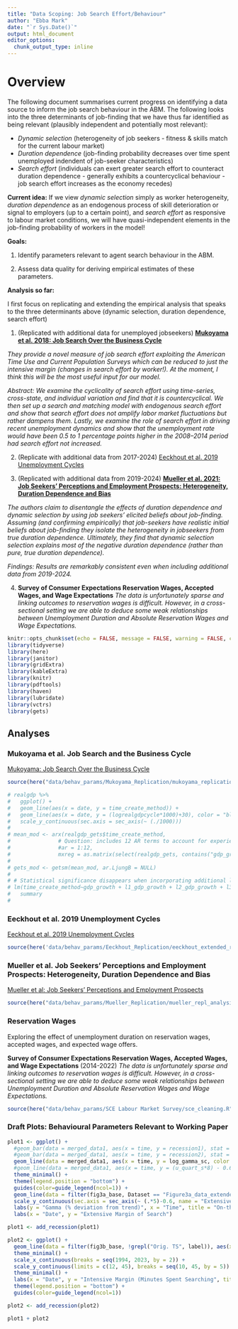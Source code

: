 ```yaml
---
title: "Data Scoping: Job Search Effort/Behaviour"
author: "Ebba Mark"
date: "`r Sys.Date()`"
output: html_document
editor_options: 
  chunk_output_type: inline
---
```


# Overview

The following document summarises current progress on identifying a data source to inform the job search behaviour in the ABM. The following looks into the three determinants of job-finding that we have thus far identified as being relevant (plausibly independent and potentially most relevant):

- *Dynamic selection* (heterogeneity of job seekers - fitness & skills match for the current labour market)
- *Duration dependence* (job-finding probability decreases over time spent unemployed indendent of job-seeker characteristics)
- *Search effort* (individuals can exert greater search effort to counteract duration dependence - generally exhibits a countercyclical behaviour - job search effort increases as the economy recedes)

**Current idea:** If we view *dynamic selection* simply as worker heterogeneity, *duration dependence* as an endogenous process of skill deterioration or signal to employers (up to a certain point), and *search effort* as responsive to labour market conditions, we will have quasi-independent elements in the job-finding probability of workers in the model!

**Goals: **

1. Identify parameters relevant to agent search behaviour in the ABM. 

2. Assess data quality for deriving empirical estimates of these parameters. 

**Analysis so far: **

I first focus on replicating and extending the empirical analysis that speaks to the three determinants above (dynamic selection, duration dependence, search effort)

1. (Replicated with additional data for unemployed jobseekers) **[Mukoyama et al. 2018: Job Search Over the Business Cycle](https://www.aeaweb.org/articles?id=10.1257/mac.20160202)**

*They provide a novel measure of job search effort exploiting the American Time Use and Current Population Surveys which can be reduced to just the intensive margin (changes in search effort by worker!). At the moment, I think this will be the most useful input for our model.*

*Abstract: We examine the cyclicality of search effort using time-series, cross-state, and individual variation and find that it is countercyclical. We then set up a search and matching model with endogenous search effort and show that search effort does not amplify labor market fluctuations but rather dampens them. Lastly, we examine the role of search effort in driving recent unemployment dynamics and show that the unemployment rate would have been 0.5 to 1 percentage points higher in the 2008–2014 period had search effort not increased.*

2. (Replicate with additional data from 2017-2024) [Eeckhout et al. 2019 Unemployment Cycles](https://www.aeaweb.org/articles?id=10.1257/mac.20180105)

3. (Replicated with additional data from 2019-2024) **[Mueller et al. 2021: Job Seekers' Perceptions and Employment Prospects: Heterogeneity, Duration Dependence and Bias](https://www.aeaweb.org/articles?id=10.1257/aer.20190808)**

*The authors claim to disentangle the effects of duration dependence and dynamic selection by using job seekers' elicited beliefs about job-finding. Assuming (and confirming empirically) that job-seekers have realistic initial beliefs about job-finding they isolate the heterogeneity in jobseekers from true duration dependence. Ultimately, they find that dynamic selection selection explains most of the negative duration dependence (rather than pure, true duration dependence).*

*Findings: Results are remarkably consistent even when including additional data from 2019-2024. *

4. **Survey of Consumer Expectations Reservation Wages, Accepted Wages, and Wage Expectations**
*The data is unfortunately sparse and linking outcomes to reservation wages is difficult. However, in a cross-sectional setting we are able to deduce some weak relationships between Unemployment Duration and Absolute Reservation Wages and Wage Expectations.*

<!-- 3. (Forthcoming) **[Kroft et al. 2016: Long-Term Unemployment and the Great Recession: The Role of Composition, Duration Dependence, and Nonparticipation](https://www.jstor.org/stable/26588430)** -->

<!-- *Abstract: We explore the role of composition, duration dependence, and labor force nonparticipation in accounting for the sharp increase in the incidence of long-term unemployment (LTU) during the Great Recession. We show that compositional shifts account for very little of the observed increase in LTU. Using panel data from the Current Population Survey for 2002–7, we calibrate a matching model that allows for duration dependence in unemployment and transitions between employment, unemployment, and nonpartici- pation. The calibrated model accounts for almost all of the increase in LTU and much of the observed outward shift in the Beveridge curve between 2008 and 2013.* -->


```r
knitr::opts_chunk$set(echo = FALSE, message = FALSE, warning = FALSE, cache = FALSE)
library(tidyverse)
library(here)
library(janitor)
library(gridExtra)
library(kableExtra)
library(knitr)
library(pdftools)
library(haven)
library(lubridate)
library(vctrs)
library(gets)

```

## Analyses {.tabset}

### Mukoyama et al. Job Search and the Business Cycle

[Mukoyama: Job Search Over the Business Cycle](https://www.aeaweb.org/articles?id=10.1257/mac.20160202)

```r

source(here("data/behav_params/Mukoyama_Replication/mukoyama_replication_analysis.R"))

```

```r

# realgdp %>% 
#   ggplot() +
#   geom_line(aes(x = date, y = time_create_method)) +
#   geom_line(aes(x = date, y = (logrealgdpcycle*1000)+30), color = "blue") +
#   scale_y_continuous(sec.axis = sec_axis(~ (./1000)))
# 
# mean_mod <- arx(realgdp_gets$time_create_method, 
#               # Question: includes 12 AR terms to account for experience in a year
#               #ar = 1:12, 
#               mxreg = as.matrix(select(realgdp_gets, contains("gdp_growth"))))
# 
# gets_mod <- getsm(mean_mod, ar.LjungB = NULL)
# 
# # Statistical significance disappears when incorporating additional lags 
# lm(time_create_method~gdp_growth + l1_gdp_growth + l2_gdp_growth + l3_gdp_growth + l4_gdp_growth, realgdp_gets) %>% 
#   summary
#   
```


### Eeckhout et al. 2019 Unemployment Cycles
[Eeckhout et al. 2019 Unemployment Cycles](https://www.aeaweb.org/articles?id=10.1257/mac.20180105)

```r

source(here('data/behav_params/Eeckhout_Replication/eeckhout_extended_replication.R'))

```


### Mueller et al. Job Seekers' Perceptions and Employment Prospects: Heterogeneity, Duration Dependence and Bias

[Mueller et al: Job Seekers' Perceptions and Employment Prospects](https://www.aeaweb.org/articles?id=10.1257/aer.20190808)

```r


source(here("data/behav_params/Mueller_Replication/mueller_repl_analysis_extended_samples.R"))


```


### Reservation Wages
Exploring the effect of unemployment duration on reservation wages, accepted wages, and expected wage offers.

**Survey of Consumer Expectations Reservation Wages, Accepted Wages, and Wage Expectations** (2014-2022)
*The data is unfortunately sparse and linking outcomes to reservation wages is difficult. However, in a cross-sectional setting we are able to deduce some weak relationships between Unemployment Duration and Absolute Reservation Wages and Wage Expectations.*
```r

source(here("data/behav_params/SCE Labour Market Survey/sce_cleaning.R"))

```


### Draft Plots: Behavioural Parameters Relevant to Working Paper
```r

plot1 <- ggplot() +
  #geom_bar(data = merged_data1, aes(x = time, y = recession1), stat = "identity", fill = "gray80") +
  #geom_bar(data = merged_data1, aes(x = time, y = recession2), stat = "identity", fill = "gray80") +
  geom_line(data = merged_data1, aes(x = time, y = log_gamma_sc, color = "Gamma (Estimated number of on-the-job-searchers")) +
  #geom_line(data = merged_data1, aes(x = time, y = (u_quart_s*8) - 0.6, label = "Unemployment"), color = "grey", linetype = "dashed") +
  theme_minimal() +
  theme(legend.position = "bottom") +
  guides(color=guide_legend(ncol=1)) +
  geom_line(data = filter(fig3a_base, Dataset == "Figure3a_data_extended_new_corrected"), aes(x = date, y = ((num_unemp / (num_unemp + num_nonpart))*5)-0.7, color = "Extensive Margin of UE Searchers"), size = 1) +
  scale_y_continuous(sec.axis = sec_axis(~ (.*5)-0.6, name = "Extensive Margin of Unemployed Searchers")) +
  labs(y = "Gamma (% deviation from trend)", x = "Time", title = "On-the-job and unemployed searchers") +
  labs(x = "Date", y = "Extensive Margin of Search") 

plot1 <- add_recession(plot1)

plot2 <- ggplot() +
  geom_line(data = filter(fig3b_base, !grepl("Orig. TS", label)), aes(x = date, y = value, color = label), size = 0.5) +
  theme_minimal() +
  scale_x_continuous(breaks = seq(1994, 2023, by = 2)) +
  scale_y_continuous(limits = c(12, 45), breaks = seq(10, 45, by = 5)) +
  theme_minimal() +
  labs(x = "Date", y = "Intensive Margin (Minutes Spent Searching", title = "Unemployed Search Effort") +
  theme(legend.position = "bottom") +
  guides(color=guide_legend(ncol=1))

plot2 <- add_recession(plot2)

plot1 + plot2

```



<!-- ## Kroft et al. Long-Term Unemployment and the Great Recession: The Role of Composition, Duration Dependence, and Nonparticipation -->
<!-- [Kroft et al. Long-Term Unemployment and the Great Recession](https://www.jstor.org/stable/26588430) -->

<!-- ```{r, echo = FALSE} -->

<!-- ``` -->


<!-- ## Own work on microdata... {.tabset} -->

<!-- Finally, I retain the work summarising the:  -->

<!-- 1.*2018/2022 Bureau of Labor Statistics Supplement to the Current Population Survey* which asks detailed questions about job search, application effort, and unemployment duration to those who did not opt in to unemployment insurance/compensation.     -->
<!-- 2. **Survey on Consumer Expectations**: Which is a "nationallly representative" survey with a Job Search Supplement conducted from 2014-2021.  -->

<!-- I provide some preliminary detail on each of these options below including sample size.  -->

<!-- ### Current Population Survey - 2018 Supplement - Summarised -->

<!-- This 2020 ["Beyond the Numbers" issue](https://www.bls.gov/opub/btn/volume-9/how-do-jobseekers-search-for-jobs.htm#_edn5) distills insights from a 2018 Supplement to the Current Population Survey. The below plots show the highlights relevant to our decision-making on the job search process. In nearly all cases, the results are "binned" into intervals (ie. number of people sending 81 or more applications or unemployment duration of between 5 and 14 weeks) which means that any line plots (or linear interpretation of the bar graph) should be done carefully. Preliminary results using the raw data are found in the next section. -->

<!-- - Figure 1: Shows the proportion of all individuals sending x amount of applications receiving y amount of interviews. The plot indicates a "consistent" return to sending more applications, although as demonstrated in Figure 3, the number of interviews received does not necessarily equate to receiving a job offer.  -->

<!-- - Figure 2: Demonstrates the number of applications sent (red), interviews received (green), average interview:applicaiton ratio (blue), and probability of receiving a job offer (purple) by individuals in each category of unemployment duration. There is some indication (although, again, interpretation is difficult without the raw data) that both effort and success seems to increase and then decline with time spent in unemployment, apart from success as measured by receiving a job offer which seems to consistently decline with time spent in unemployment. -->

<!-- - Figure 3: Percentage of jobseekers receiving an offer seems to increase as a function of the number of applications sent, until a certain point. -->

<!-- ```{r, echo = FALSE, include = FALSE, cache = TRUE} -->
<!-- source(here('data/ATUS/cps_2018_supplement.R')) -->
<!-- ``` -->


<!-- ```{r, echo = FALSE, cache = TRUE} -->
<!-- names(file_tables) <- table_titles -->

<!-- temp <- file_tables[[1]] -->

<!-- names(temp) <- temp[1,] -->
<!-- temp <- temp[-1,] %>%  -->
<!--   clean_names %>%  -->
<!--   select(-c(na, total)) %>%  -->
<!--   slice(-n()) %>%  -->
<!--   mutate(across(starts_with("x"), as.numeric)) -->

<!-- # Gather the data into long format for ggplot -->
<!-- df_long <- temp %>% -->
<!--   gather(key = interviews, value = "Proportion", -applications) %>%  -->
<!--   mutate(Proportion = Proportion/100, -->
<!--          interviews = gsub("x", "", gsub("_", " ", interviews))) -->

<!-- # Create the heatmap plot using ggplot -->
<!-- p1 <- ggplot(df_long, aes(y = interviews, x = applications, fill = Proportion)) + -->
<!--   geom_tile() + -->
<!--   scale_fill_gradient(low = "white", high = "blue") +  # Customize color gradient -->
<!--   labs(title = paste0("1. ", sub(", 2018", "", sub("^Table\\s+\\d+\\.\\s*", "", names(file_tables[1])))), x = "Number of Applications Sent", y = "Interviews Received", -->
<!--        caption = "Shading indicates the proportion of ppl sending X applications receiving Y interviews.") + -->
<!--   theme_minimal() + -->
<!--   theme(axis.text.x = element_text(angle = 45, hjust = 1), -->
<!--           plot.title = element_text(size = 8)) -->


<!-- ``` -->


<!-- ```{r, echo = FALSE, cache = TRUE} -->

<!-- job_finding_rate <- file_tables[[5]] %>%  -->
<!--   slice(-n()) %>%  -->
<!--   clean_names() -->

<!-- search_effort <- file_tables[[2]] %>%  -->
<!--   slice(-n()) %>%  -->
<!--   clean_names() %>% -->
<!--   left_join(., job_finding_rate, by = "duration_of_unemployment") %>%  -->
<!--   mutate(duration = row_number(),  -->
<!--          across(2:5, as.numeric), -->
<!--          probability_of_receiving_job_offer = probability_of_receiving_job_offer/100) %>%  -->
<!--   pivot_longer(!c(duration_of_unemployment, duration)) %>%  -->
<!--   mutate(name = factor(name, levels = c("average_number_of_applications", -->
<!--                                         "average_number_of_interviews", -->
<!--                                         "average_interview_to_application_ratio", -->
<!--                                         "probability_of_receiving_job_offer"))) -->

<!-- rename_fun <- function(x){ -->
<!--   return(str_to_title(gsub("_", " ", x))) -->
<!-- } -->

<!-- p2 <- ggplot() +  -->
<!--   geom_line(data = filter(search_effort, duration != 1), -->
<!--             aes(x = duration, y = value, colour = name)) + -->
<!--   scale_x_continuous(breaks =2:5, -->
<!--     labels = c("Less than 5 weeks", "5 to 14 weeks", "15 to 26 weeks", "27 weeks and over")) + -->
<!--   labs(title = paste0("2. ", sub(", 2018", "", sub("^Table\\s+\\d+\\.\\s*", "", names(file_tables[2])))), x = "Unemployment Duration", y = "") + -->
<!--   facet_wrap(~name, scales = "free_y", ncol = 1, labeller = labeller(name = rename_fun)) + -->
<!--     theme(axis.text.x=element_text(angle=90), -->
<!--           legend.position = "none", -->
<!--           legend.title = element_blank(), -->
<!--           plot.title = element_text(size = 8)) -->

<!-- ``` -->


<!-- ```{r, echo = FALSE, cache = TRUE} -->

<!-- job_offer_rate_apps <- file_tables[[3]] %>%  -->
<!--   slice(-n()) %>%  -->
<!--   clean_names() %>%  -->
<!--   mutate(applications = factor(applications, levels = c("All jobseekers", "0", "1 to 10", "11 to 20", "21 to 80", "81 or more")),  -->
<!--          probability_of_receiving_job_offer = as.numeric(probability_of_receiving_job_offer)) -->

<!-- p3 <- ggplot() +  -->
<!--   geom_bar(data = filter(job_offer_rate_apps, applications != "All jobseekers"), -->
<!--             aes(x = applications, y = probability_of_receiving_job_offer), fill = "coral2", stat = "identity", width = 0.5) + -->
<!--   labs(title = paste0("3. ", sub(", 2018", "", sub("^Table\\s+\\d+\\.\\s*", "", names(file_tables[3])))), -->
<!--        x = "Number of applications sent",  -->
<!--        y = "Probability of receiving a job offer") + -->
<!--   scale_y_continuous(limits = c(0,40)) + -->
<!--   theme(plot.title = element_text(size = 8)) -->



<!-- ``` -->


<!-- ```{r, echo = FALSE, fig.height = 8, fig.width = 8, cache = TRUE} -->
<!-- # Compile all plots -->
<!-- grid.arrange(p1, p2, p3, layout_matrix = rbind( -->
<!--     c(1, 2), # Plot 1 (left column, top row), Plot 3 (right column) -->
<!--     c(3, 2)  # Plot 2 (left column, bottom row), Plot 3 (right column) -->
<!--   )) -->

<!-- ``` -->

<!-- ### Current Population Survey - 2018 & 2022 Supplement - Raw Data -->

<!-- It turns out that the 2018 supplement was also run in 2022, giving us two sets of years to compare (including pre- and post-Covid). The below looks at the [raw data](https://www.census.gov/data/datasets/time-series/demo/cps/cps-supp_cps-repwgt/cps-unemployment.2022.html#list-tab-1269561637) that underlies the plotting in the previous section, plus the additional data from 2022. Below find a preliminary scatter plot of applications sent versus unemployment duration. Each individual is asked how many applications they sent in the last two months (two-month periods are indicated by the grey gridlines, for reference). This feels like a promising dataset to me - I think with more careful use of this data this we could approach some more "rigorous" behavioral parameters than simply drawing from the above summary values as calculated by the BLS. This does NOT include data in on the job search. SCE does. -->



<!-- ```{r, echo=FALSE, cache = TRUE} -->
<!-- source(here('data/behav_params/CPS_BLS_Supplement_18_22/cps_bls_supp_cleaning.R')) -->

<!-- bea_temp <- bea_2022 %>%  -->
<!--   select(HRHHID, PEA1, PRUNEDUR, HEFAMINC) %>%  -->
<!--   mutate(year = 2022) %>%  -->
<!--   rbind(., select(mutate(bea_2018, year = 2018), HRHHID, PEA1, PRUNEDUR, HEFAMINC, year)) %>%  -->
<!--   mutate(year = as.factor(year)) %>%  -->
<!--   filter(PEA1 >= 0 & PRUNEDUR > 0) %>%  -->
<!--   mutate(PEA1 = factor(PEA1, levels = c(0,1,2,3,4),  -->
<!--                        labels = c("0", -->
<!--                                   "1 to 10", -->
<!--                                   "11 to 20", -->
<!--                                   "21 to 80", -->
<!--                                   "81 or more")), -->
<!--          PRUNEDUR_brackets = case_when(PRUNEDUR < 5 ~ "<5 weeks", -->
<!--                                        PRUNEDUR >= 5 & PRUNEDUR <= 14 ~ "05-14 weeks", -->
<!--                                        PRUNEDUR > 14 & PRUNEDUR <= 26 ~ "15-26 weeks",  -->
<!--                                        PRUNEDUR > 26 ~ "27 weeks+")) %>%  -->
<!--   group_by(year, PRUNEDUR_brackets) %>%  -->
<!--   mutate(mean_inc = mean(HEFAMINC)) %>%  -->
<!--   ungroup -->

<!-- bea_temp %>%  -->
<!--   ggplot() +  -->
<!--   geom_jitter(aes(x= PRUNEDUR, y = PEA1, colour = year)) + -->
<!--   labs(x = "Unemployment Duration (Weeks)", y = "Number of applications sent in the last two months", -->
<!--        title = "Applications sent vs. Time Spent Unemployed: 2022 & 2018", -->
<!--        subtitle = "Grey gridlines align with 2-month/8-week intervals. N = 2,896 (2018) & 1,677 (2022)") + -->
<!--    theme(panel.grid.minor = element_line(colour="grey", linetype = "dashed"), -->
<!--          panel.grid.major = element_blank()) + -->
<!--  scale_x_continuous(minor_breaks = seq(0, 120, 8)) + -->
<!--   scale_color_manual(values = c("darkblue", "steelblue")) -->

<!-- bea_temp %>%  -->
<!--   ggplot() + -->
<!--   geom_density(aes(x = HEFAMINC, fill = PRUNEDUR_brackets), alpha = 0.5) + -->
<!--   labs(x = "Income Bracket", y = "Count", -->
<!--        title = "Histogram of Income by Unemployment Duration") -->

<!-- bea_temp %>%  -->
<!--   ggplot() + -->
<!--   geom_violin(aes(x = PRUNEDUR_brackets, y = HEFAMINC, fill = PRUNEDUR_brackets), alpha = 0.5) + -->
<!--   labs(x = "Unemployment Duration", y = "Income Bracket", -->
<!--        title = "Distribution of Family Income by Unemployment Duration") -->


<!-- income_brackets <-  -->
<!--   c("1 LESS THAN $5,000", -->
<!-- "2 5,000 TO 7,499", -->
<!-- "3 7,500 TO 9,999", -->
<!-- "4 10,000 TO 12,499", -->
<!-- "5 12,500 TO 14,999", -->
<!-- "6 15,000 TO 19,999", -->
<!-- "7 20,000 TO 24,999", -->
<!-- "8 25,000 TO 29,999", -->
<!-- "9 30,000 TO 34,999", -->
<!-- "10 35,000 TO 39,999", -->
<!-- "11 40,000 TO 49,999", -->
<!-- "12 50,000 TO 59,999", -->
<!-- "13 60,000 TO 74,999", -->
<!-- "14 75,000 TO 99,999", -->
<!-- "15 100,000 TO 149,999", -->
<!-- "16 150,000 OR MORE") -->


<!-- income_brackets %>% kable() -->
<!-- ``` -->

<!-- ### Survey on Consumer Expectations - Job Search Supplement -->

<!-- The Federal Reserve Bank of New York compiles the nationally representative Survey on Consumer Expectations annually in October. Since 2013, they have run a Job Search Supplement which includes questions on the time spent searching for work, and unemployment duration. The job search supplement has plenty more questions that we can look at incorporating, listed [here](https://www.newyorkfed.org/medialibrary/Interactives/sce/sce/downloads/data/SCE-Labor-Market-Survey-Data-Codebook.pdf?sc_lang=en). For now, I plot the relationship between time spent searching and time out of work. The table below also indicates the number of people unemployed in the dataset and the number of people unemployed and searching.  -->

<!-- ```{r, echo=FALSE, results = 'asis', cache = TRUE} -->

<!-- source(here('data/behav_params/SCE Job Search Survey/sce_job_search_cleaning.R')) -->

<!-- # Extract question types -->
<!-- categories <- sce_job_search_full %>%  -->
<!--   names %>%  -->
<!--   grep("[0-9]", ., value = TRUE) %>%  -->
<!--   lapply(., function(x) str_split_i(x, "(?=\\d)", i = 1)) %>%  -->
<!--   unlist %>%  -->
<!--   unique %>%  -->
<!--   grep("under", ., value = TRUE, invert = TRUE) -->

<!-- codebook <- pdf_text(here('data/behav_params/SCE Job Search Survey/SCE-Labor-Market-Survey-Data-Codebook.pdf')) %>%  -->
<!--   lapply(., function(x) str_split(x, "\n")) %>%  -->
<!--   unlist %>%  -->
<!--   .[.!="" & !grepl("                                                      ", .)] -->

<!-- # Creates list of categories of questions in job search survey -->
<!-- labels = list("l" = "GENERAL LABOR MARKET QUESTIONS", -->
<!--               "jh" = "JOB SEARCH FOR MOST RECENT JOB", -->
<!--               "ec" = "ADDITIONAL EMPLOYMENT INFORMATION", -->
<!--               "es" = "ADDITIONAL INFORMATION FOR THE SELF EMPLOYED", -->
<!--               "eo" = "ADDITIONAL INFORMATION FOR THE NON-EMPLOYED", -->
<!--               "el" = "ADDITIONAL INFORMATION ON THE MOST RECENT JOB", -->
<!--               "js" = "JOB SEARCH BEHAVIOR", -->
<!--               "rw" = "RESERVATION WAGE ELICITATION", -->
<!--               "tp" = "BENEFITS AND TRANSFER PAYMENTS HISTORY", -->
<!--               "hh" = "SPOUSE/PARTNER EMPLOYMENT STATUS") -->

<!-- # Split the codebook based on the 10 higher-level categories present in the Job Search Survey -->
<!-- list_splitters <- lapply(categories, toupper) %>% unlist %>% paste0(., ". ", labels) -->
<!-- is_start <- codebook %in% list_splitters -->
<!-- group_index <- cumsum(is_start) -->

<!-- # Split the list into sublists based on the grouping index -->
<!-- sublists <- split(codebook, group_index) -->


<!-- ``` -->


<!-- ```{r, echo=FALSE, cache = TRUE} -->

<!-- library(ggbreak) -->

<!-- sce_job_search_free <- sce_job_search %>% -->
<!--   select(responseid,  -->
<!--          year, -->
<!--          l7_days_spent_searching, -->
<!--          l7_days_spent_searching_transformed, -->
<!--          l8_months_no_work) %>%  -->
<!--    # Removes one extreme outlier at 600 -->
<!--   filter(l8_months_no_work < 400, -->
<!--          l7_days_spent_searching_transformed < 2000)  -->


<!-- sce_job_search %>%  -->
<!--   group_by(year) %>%  -->
<!--   summarise(n_obs_unemployed = n()) %>%  -->
<!--   left_join(., summarise(group_by(sce_job_search_free, year), n_obs_unemp_searching = n()), by = "year") %>%  -->
<!--   rename('Year' = year, -->
<!--          'N Unemployed' = n_obs_unemployed, -->
<!--          'N Unemp & Searching' = n_obs_unemp_searching) %>%  -->
<!--   kable() -->

<!-- sce_job_search_free %>% -->
<!--     pivot_longer(!c(responseid, year)) %>%  -->
<!--   filter(name != "l7_days_spent_searching_transformed") %>%  -->
<!--   ggplot() + -->
<!--   geom_histogram(aes(x = value, fill = name)) + -->
<!--   facet_wrap(~name, scales = "free_x", ncol = 1, labeller = labeller(name = rename_fun)) +  -->
<!--   #scale_x_break(c(3000, 15000)) + -->
<!--   theme(legend.position = "none") + -->
<!--   labs(title = "Histogram of time spent searching and out of work.", x = "Time (days or months)", y = "Count", caption = "N = 366") -->


<!-- sce_job_search_free %>% -->
<!--   mutate(l8_days_no_work = l8_months_no_work*30.5) %>%  -->
<!--   ggplot(aes(x = log(l8_days_no_work), y = log(l7_days_spent_searching))) + -->
<!--   geom_jitter(aes(color = as.factor(year))) + -->
<!--   geom_abline(intercept = 0, slope = 1, size = 0.5, linetype = "dashed", color = "darkgrey") + -->
<!--   #stat_lm() + -->
<!--   labs(x = "Total time out of work (log days)", y = "Total time spent searching (log days)", title = "Time dedicated to searching versus time spent unemployed", -->
<!--        subtitle = "Blue line indicates best fit line. Grey dashed line indicates 45 degree line. N = 366") -->

<!-- ``` -->


<!-- ### On the job search -->

<!-- ```{r, echo=FALSE, cache = TRUE} -->

<!-- sce_job_search_emp %>%  -->
<!--   ggplot() + -->
<!--   geom_density(aes(x = l7_days_spent_searching, fill = as.factor(l1a_text)), alpha = 0.5) + -->
<!--   labs(x = "Days spent searching", y = "Count", -->
<!--        title = "Histogram of Days Spent Searching by Unemployment Status") -->

<!-- ``` -->


<!-- ### American Time Use Survey -->

<!-- The American Time Use Survey gives no indication of time spent in unemployment. It shows how much time is spent searching but does not link to time spent in unemployment. Therefore, I prioritised the datasets above. [Krueger & Mueller 2010](https://www.sciencedirect.com/science/article/abs/pii/S0047272709001625) impute duration spent unemployed from teh ATUS in the following way which could be worth considering. -->

<!-- "Unfortunately, the ATUS interview does not collect information on -->
<!-- unemployment duration. Consequently, we derive unemployment duration by taking the -->
<!-- unemployment duration reported in the last CPS interview and adding the number of -->
<!-- weeks that elapsed between the CPS interview and the ATUS interview. Eighty-six -->
<!-- percent of the ATUS interviews were conducted within 3 months of the last CPS -->
<!-- interview. For those who were not unemployed at the time of the CPS interview, we -->
<!-- impute duration of unemployment by taking half the number of weeks between the CPS -->
<!-- and the ATUS interviews. We do not show the weekly LOWESS plot for 13 weeks or -->
<!-- less, but simply report the average time allocated to search, as the imputed unemployment -->
<!-- duration are quite noisy for those who become unemployed after their last CPS -->
<!-- interview." -->

<!-- ### Occupational Restructuring -->

<!-- ```{r, cache = TRUE} -->

<!-- #read.xls(here("data/macro_vars/OEWS/") -->


<!-- ``` -->






